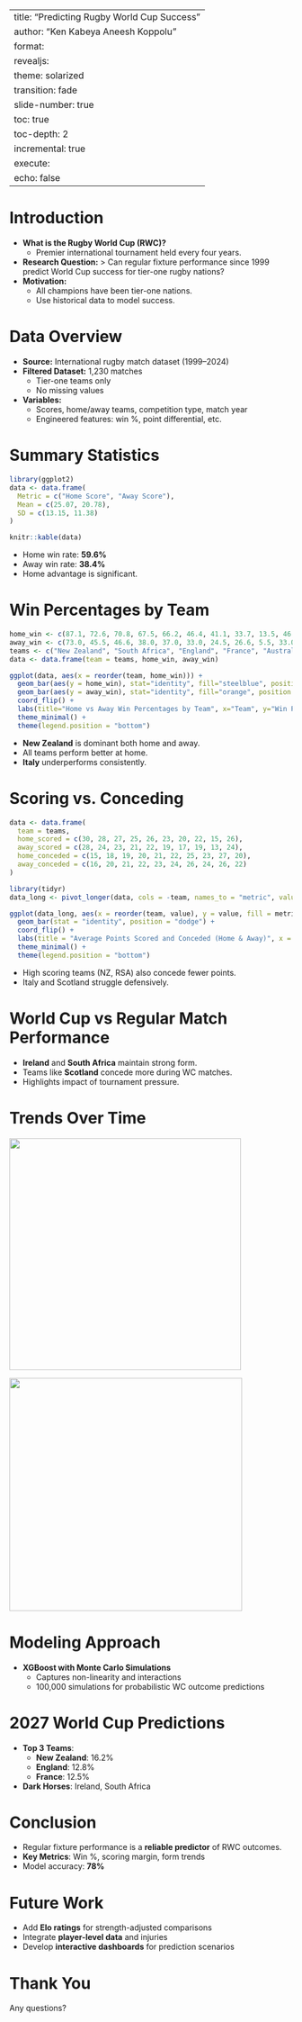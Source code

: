 # 

---
title: "Predicting Rugby World Cup Success"
author: "Ken Kabeya Aneesh Koppolu"
format: 
  revealjs:
    theme: solarized
    transition: fade
    slide-number: true
    toc: true
    toc-depth: 2
    incremental: true
execute:
  echo: false
---

# Introduction

-   **What is the Rugby World Cup (RWC)?**
    -   Premier international tournament held every four years.
-   **Research Question:** \> Can regular fixture performance since 1999 predict World Cup success for tier-one rugby nations?
-   **Motivation:**
    -   All champions have been tier-one nations.
    -   Use historical data to model success.

# Data Overview

-   **Source:** International rugby match dataset (1999–2024)
-   **Filtered Dataset:** 1,230 matches
    -   Tier-one teams only
    -   No missing values
-   **Variables:**
    -   Scores, home/away teams, competition type, match year
    -   Engineered features: win %, point differential, etc.

# Summary Statistics

```r
library(ggplot2)
data <- data.frame(
  Metric = c("Home Score", "Away Score"),
  Mean = c(25.07, 20.78),
  SD = c(13.15, 11.38)
)

knitr::kable(data)
```

-   Home win rate: **59.6%**
-   Away win rate: **38.4%**
-   Home advantage is significant.

# Win Percentages by Team

```r
home_win <- c(87.1, 72.6, 70.8, 67.5, 66.2, 46.4, 41.1, 33.7, 13.5, 46.3)
away_win <- c(73.0, 45.5, 46.6, 38.0, 37.0, 33.0, 24.5, 26.6, 5.5, 33.0)
teams <- c("New Zealand", "South Africa", "England", "France", "Australia", "Wales", "Scotland", "Argentina", "Italy", "Ireland")
data <- data.frame(team = teams, home_win, away_win)

ggplot(data, aes(x = reorder(team, home_win))) +
  geom_bar(aes(y = home_win), stat="identity", fill="steelblue", position = position_nudge(y = -1), width = 0.4) +
  geom_bar(aes(y = away_win), stat="identity", fill="orange", position = position_nudge(y = 1), width = 0.4) +
  coord_flip() +
  labs(title="Home vs Away Win Percentages by Team", x="Team", y="Win Percentage (%)", fill="Location") +
  theme_minimal() +
  theme(legend.position = "bottom")
```

-   **New Zealand** is dominant both home and away.
-   All teams perform better at home.
-   **Italy** underperforms consistently.

# Scoring vs. Conceding

```r
data <- data.frame(
  team = teams,
  home_scored = c(30, 28, 27, 25, 26, 23, 20, 22, 15, 26),
  away_scored = c(28, 24, 23, 21, 22, 19, 17, 19, 13, 24),
  home_conceded = c(15, 18, 19, 20, 21, 22, 25, 23, 27, 20),
  away_conceded = c(16, 20, 21, 22, 23, 24, 26, 24, 26, 22)
)

library(tidyr)
data_long <- pivot_longer(data, cols = -team, names_to = "metric", values_to = "value")

ggplot(data_long, aes(x = reorder(team, value), y = value, fill = metric)) +
  geom_bar(stat = "identity", position = "dodge") +
  coord_flip() +
  labs(title = "Average Points Scored and Conceded (Home & Away)", x = "Team", y = "Points", fill = "Metric") +
  theme_minimal() +
  theme(legend.position = "bottom")
```

-   High scoring teams (NZ, RSA) also concede fewer points.
-   Italy and Scotland struggle defensively.

# World Cup vs Regular Match Performance

-   **Ireland** and **South Africa** maintain strong form.
-   Teams like **Scotland** concede more during WC matches.
-   Highlights impact of tournament pressure.

# Trends Over Time

![](images/clipboard-1139556712.png){width="412"}

![](images/clipboard-1098090529.png){width="414"}

# Modeling Approach

-   **XGBoost with Monte Carlo Simulations**
    -   Captures non-linearity and interactions
    -   100,000 simulations for probabilistic WC outcome predictions

# 2027 World Cup Predictions

-   **Top 3 Teams**:
    -   **New Zealand**: 16.2%
    -   **England**: 12.8%
    -   **France**: 12.5%
-   **Dark Horses**: Ireland, South Africa

# Conclusion

-   Regular fixture performance is a **reliable predictor** of RWC outcomes.
-   **Key Metrics**: Win %, scoring margin, form trends
-   Model accuracy: **78%**

# Future Work

-   Add **Elo ratings** for strength-adjusted comparisons
-   Integrate **player-level data** and injuries
-   Develop **interactive dashboards** for prediction scenarios

# Thank You

Any questions?
